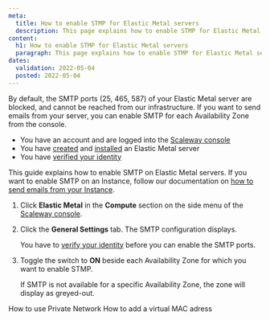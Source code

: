 ```yaml
---
meta:
  title: How to enable STMP for Elastic Metal servers
  description: This page explains how to enable STMP for Elastic Metal servers
content:
  h1: How to enable STMP for Elastic Metal servers
  paragraph: This page explains how to enable STMP for Elastic Metal servers
dates:
  validation: 2022-05-04
  posted: 2022-05-04
---
```


By default, the SMTP ports (25, 465, 587) of your Elastic Metal server are blocked, and cannot be reached from our infrastructure. 
If you want to send emails from your server, you can enable SMTP for each Availability Zone from the console.

<Message type="requirement">

- You have an account and are logged into the [Scaleway console](https://console.scaleway.com) 
- You have [created](/compute/elastic-metal/how-to/create-server) and [installed](/compute/elastic-metal/how-to/install-server) an Elastic Metal server
- You have [verified your identity](/console/my-account/how-to/verify-identity)

</Message>

<Message type="tip"> 

This guide explains how to enable SMTP on Elastic Metal servers. If you want to enable SMTP on an Instance, follow our documentation on [how to send emails from your Instance](/console/my-account/how-to/send-emails-from-your-instance).

</Message>


1. Click **Elastic Metal** in the **Compute** section on the side menu of the [Scaleway console](https://console.scaleway.com).

2. Click the **General Settings** tab. The SMTP configuration displays.

    <Message type="important">

    You have to [verify your identity](/console/my-account/how-to/verify-identity) before you can enable the SMTP ports.

    </Message>

3. Toggle the switch to **ON** beside each Availability Zone for which you want to enable STMP.

    <Lightbox src="scaleway-enable-smtp.webp" alt="" />

    <Message type="note">

    If SMTP is not available for a specific Availability Zone, the zone will display as greyed-out. 

    </Message>

<Navigation title="See Also">
  <PreviousButton to="/compute/elastic-metal/how-to/use-private-networks/">How to use Private Network</PreviousButton>
  <NextButton to="/compute/elastic-metal/how-to/add-virtual-mac-address/">How to add a virtual MAC adress</NextButton>
</Navigation>